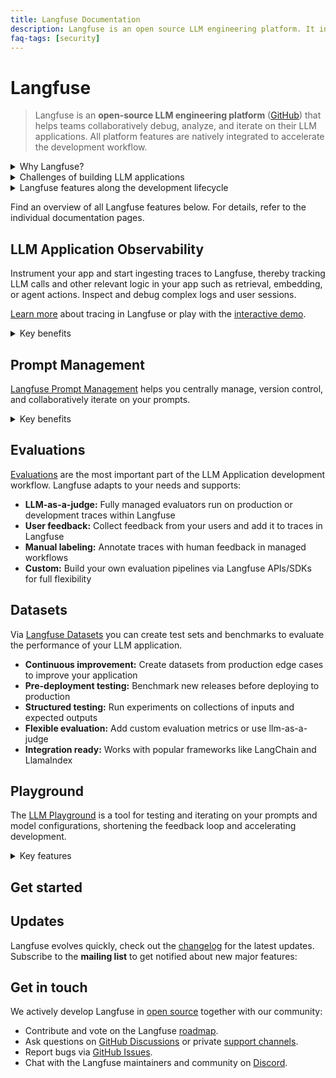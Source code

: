 ```yaml
---
title: Langfuse Documentation
description: Langfuse is an open source LLM engineering platform. It includes observability, analytics, and experimentation features.
faq-tags: [security]
---
```



# Langfuse

> Langfuse is an **open-source LLM engineering platform** ([GitHub](https://github.com/langfuse/langfuse)) that helps teams collaboratively debug, analyze, and iterate on their LLM applications. All platform features are natively integrated to accelerate the development workflow.

<details>
<summary>Why Langfuse?</summary>

- Most used open-source LLMOps platform ([blog post](/blog/2024-11-most-used-oss-llmops))
- Model and framework agnostic
- Built for production
- Incrementally adoptable, start with one feature and expand to the full platform over time
- API-first, all features are available via API for custom integrations
- Optionally, Langfuse can be easily self-hosted

[Learn more](/why) about why teams choose Langfuse.

</details>

<details>
<summary>Challenges of building LLM applications</summary>

In implementing popular LLM use cases – such as retrieval augmented generation, agents using internal tools & APIs, or background extraction/classification jobs – developers face a unique set of challenges that is different from traditional software engineering:

**Tracing & Control Flow**: Many valuable LLM apps rely on complex, repeated, chained or agentic calls to a foundation model. This makes debugging these applications hard as it is difficult to pinpoint the root cause of an issue in an extended control flow.

_With Langfuse_, it is simple to capture the full context of an LLM application. Our client SDKs and integrations are model and framework agnostic and able to capture the full context of an execution. Users commonly track LLM inference, embedding retrieval, API usage and any other interaction with internal systems that helps pinpoint problems. Users of frameworks such as LangChain benefit from automated instrumentation, otherwise the SDKs offer an ergonomic way to define the steps to be tracked by Langfuse.

**Output quality**: In traditional software engineering, developers are used to testing for the absence of exceptions and compliance with test cases. LLM-based applications are non-deterministic and there rarely is a hard-and-fast standard to assess quality. Understanding the quality of an application, especially at scale, and what 'good' evaluation looks like is a main challenge. This problem is accelerated by changes to hosted models that are outside of the user's control.

_With Langfuse_, users can attach scores to production traces (or even sub-steps of them) to move closer to measuring quality. Depending on the use case, these can be based on model-based evaluations, user feedback, manual labeling or other e.g. implicit data signals. These metrics can then be used to monitor quality over time, by specific users, and versions/releases of the application when wanting to understand the impact of changes deployed to production.

**Mixed intent**: Many LLM apps do not tightly constrain user input. Conversational and agentic applications often contend with wildly varying inputs and user intent.
This poses a challenge: teams build and test their app with their own mental model but real world users often have different goals and lead to many surprising and unexpected results.

_With Langfuse_, users can classify inputs as part of their application and ingest this additional context to later analyze their users behavior in-depth.

</details>

<details>
<summary>Langfuse features along the development lifecycle</summary>

Langfuse is a set of tools that helps accelerate the development workflow for LLM applications. You can use the features individually or collectively to build, test, and iterate on your applications.

_Simplified lifecycle from PoC to production:_

<Frame
  transparent
  fullWidth
  className="mt-2 rounded ring-primary/20 ring-1 dark:hidden"
>
  ![Langfuse Features along the development
  lifecycle](/images/docs/features-light.png)
</Frame>
<Frame
  transparent
  fullWidth
  className="mt-2 rounded ring-primary/20 ring-1 hidden dark:block"
>
  ![Langfuse Features along the development
  lifecycle](/images/docs/features-dark.png)
</Frame>

</details>

<Callout type="info">

Find an overview of all Langfuse features below. For details, refer to the individual documentation pages.

</Callout>

## LLM Application Observability

Instrument your app and start ingesting traces to Langfuse, thereby tracking LLM calls and other relevant logic in your app such as retrieval, embedding, or agent actions. Inspect and debug complex logs and user sessions.

[Learn more](/docs/tracing) about tracing in Langfuse or play with the [interactive demo](/docs/demo).

<details>
<summary>Key benefits</summary>
  
- **Full context:** Capture the complete execution flow including API calls, context, prompts, parallelism and more
- **Conversation/session view:** In multi-turn conversations, group interactions into sessions
- **User tracking:** Add your own identifiers to inspect traces from specific users
- **Cost tracking:** Monitor model usage and costs across your application
- **Quality insights:** Collect user feedback and identify low-quality outputs
- **Low overhead:** Designed for production with minimal performance impact
- **Best-in-class SDKs:** We offer best-in-class SDKs for Python, JS/TS for easy integration
- **Framework support:** Integrated with popular frameworks like OpenAI SDK, LangChain, and LlamaIndex
- **Multi-modal:** Support for tracing text, images and other modalities
- **Open source:** Fully open source with public API for custom integrations

</details>


<div className="h-6" />
<TracingOverview />

## Prompt Management

[Langfuse Prompt Management](/docs/prompts) helps you centrally manage, version control, and collaboratively iterate on your prompts.

<details>
<summary>Key benefits</summary>

- **Decoupled from code:** Deploy new prompts without application redeployment
- **Version control:** Track changes and quickly rollback when needed
- **Performance optimized:** Client-side caching prevents latency or availability issues
- **Multi-format support:** Works with both text and chat prompts
- **Flexible access:** Edit via UI, SDKs, or API
- **Non-technical friendly:** Business users can update prompts via Console

</details>


<div className="h-6" />
<PromptOverview />

## Evaluations

[Evaluations](/docs/scores) are the most important part of the LLM Application development workflow. Langfuse adapts to your needs and supports:

- **LLM-as-a-judge:** Fully managed evaluators run on production or development traces within Langfuse
- **User feedback:** Collect feedback from your users and add it to traces in Langfuse
- **Manual labeling:** Annotate traces with human feedback in managed workflows
- **Custom:** Build your own evaluation pipelines via Langfuse APIs/SDKs for full flexibility


<div className="h-6" />
<EvaluationOverview />

## Datasets

Via [Langfuse Datasets](/docs/datasets) you can create test sets and benchmarks to evaluate the performance of your LLM application.

- **Continuous improvement:** Create datasets from production edge cases to improve your application
- **Pre-deployment testing:** Benchmark new releases before deploying to production
- **Structured testing:** Run experiments on collections of inputs and expected outputs
- **Flexible evaluation:** Add custom evaluation metrics or use llm-as-a-judge
- **Integration ready:** Works with popular frameworks like LangChain and LlamaIndex


<div className="h-6" />
<DatasetsOverview />

## Playground

The [LLM Playground](/docs/playground) is a tool for testing and iterating on your prompts and model configurations, shortening the feedback loop and accelerating development.

<details>
<summary>Key features</summary>

- **Integrated:** Jump to the playground from prompt management and observability
- **Supports variables:** Use variables in your prompts to dynamically change the input
- **Broad model support:** OpenAI, Anthropic, Azure OpenAI, and Amazon Bedrock
- **Custom model configurations:** You can configure custom model endpoints and credentials

</details>

<div className="h-6" />
<CloudflareVideo
  videoId="3cfab665df39518f15fc18813cf82e3f"
  aspectRatio={16 / 10.47}
  title="LLM Playground"
/>

## Get started

<Cards num={2}>
  <Card href="/docs/tracing" title="How tracing works" arrow />
  <Card href="/docs/get-started" title="Quickstart" arrow />
  <Card href="/docs/demo" title="Interactive demo" arrow />
  <Card href="/self-hosting" title="Self-hosting" arrow />
</Cards>

## Updates

Langfuse evolves quickly, check out the [changelog](/changelog) for the latest updates. Subscribe to the **mailing list** to get notified about new major features:

<ProductUpdateSignup source="langfuse.com/docs" className="mt-4" />

## Get in touch

We actively develop Langfuse in [open source](/open-source) together with our community:

- Contribute and vote on the Langfuse [roadmap](/docs/roadmap).
- Ask questions on [GitHub Discussions](/gh-support) or private [support channels](/support).
- Report bugs via [GitHub Issues](/issue).
- Chat with the Langfuse maintainers and community on [Discord](/discord).
